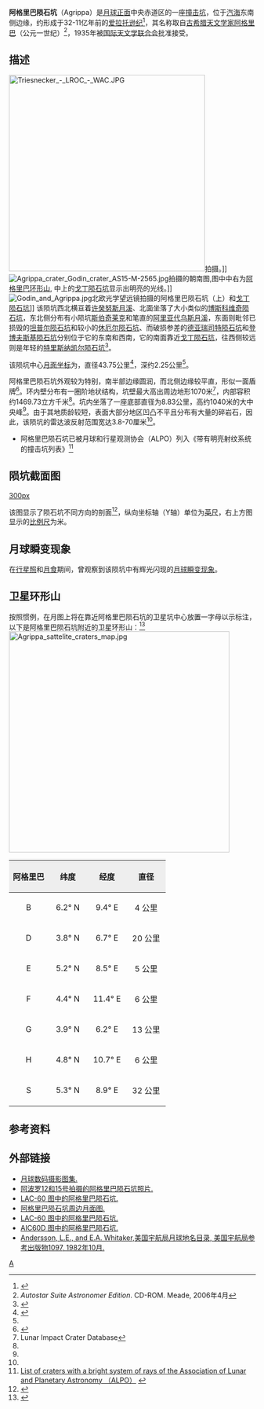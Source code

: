 {{lunar crater data|
 image=Agrippa crater 4097 h1.jpg|
 caption=美国[[月球轨道器4号|月球轨道器4号]]拍摄的图像|
 latitude=4.1|
 N_or_S=N|
 longitude=10.47|
 E_or_W=E|
 diameter=43.75公里|
 depth=2.25公里|
 colong=350|
 eponym=[[阿格里巴|阿格里巴]]}}

'''阿格里巴陨石坑'''（Agrippa）是[[月球正面|月球正面]]中央赤道区的一座[[撞击坑|撞击坑]]，位于[[汽海|汽海]]东南侧边缘，约形成于32-11亿年前的[[爱拉托逊纪|爱拉托逊纪]]<ref name=WIKI>{{Cite web |url=http://the-moon.wikispaces.com/Agrippa |title=Описание кратера на сайте The Moon-Wiki |access-date=2017-06-03 |archive-date=2018-05-30 |archive-url=https://web.archive.org/web/20180530161310/http://the-moon.wikispaces.com/Agrippa |dead-url=no }}</ref>，其名称取自[[古希腊|古希腊]][[天文学家|天文学家]][[阿格里巴|阿格里巴]]（公元一世纪）<ref name=a>''Autostar Suite Astronomer Edition''. CD-ROM. Meade, 2006年4月</ref>，1935年被[[国际天文学联合会|国际天文学联合会]]批准接受。

==描述== 
[[Image:Triesnecker_-_LROC_-_WAC.JPG|400px]]拍摄。]]
[[Image:Agrippa_crater_Godin_crater_AS15-M-2565.jpg|thumb]]拍摄的朝南图,图中中右为[[阿格里巴环形山|阿格里巴环形山]], 中上的[[戈丁陨石坑|戈丁陨石坑]]显示出明亮的光线。]]
[[Image:Godin_and_Agrippa.jpg|thumb]]北欧光学望远镜拍摄的阿格里巴陨石坑（上）和[[戈丁陨石坑|戈丁陨石坑]]]]
该陨坑西北横亘着[[许癸努斯月溪|许癸努斯月溪]]、北面坐落了大小类似的[[博斯科维奇陨石坑|博斯科维奇陨石坑]]，东北侧分布有小陨坑[[斯伯奇莱克陨石坑|斯伯奇莱克]]和笔直的[[阿里亚代乌斯月溪|阿里亚代乌斯月溪]]，东面则毗邻已损毁的[[坦普尔陨石坑|坦普尔陨石坑]]和较小的[[休厄尔陨石坑|休厄尔陨石坑]]、而破损参差的[[德亚瑞司特陨石坑|德亚瑞司特陨石坑]]和[[登博夫斯基陨石坑|登博夫斯基陨石坑]]分别位于它的东南和西南，它的南面靠近[[戈丁陨石坑|戈丁陨石坑]]，往西侧较远则是年轻的[[特里斯纳凯尔陨石坑|特里斯纳凯尔陨石坑]]<ref>{{Cite web |url=http://planetarynames.wr.usgs.gov/images/Lunar/lac_60_wac.pdf |title=Crater Agrippa on the map LAC-60 |accessdate=2017-06-03 |archive-date=2016-03-05 |archive-url=https://web.archive.org/web/20160305134852/http://planetarynames.wr.usgs.gov/images/Lunar/lac_60_wac.pdf |dead-url=no }}</ref>。

该陨坑中心[[月面坐标|月面坐标]]为{{Coord|4.1|N|10.47|E|globe:Moon|nogoogle=1|noosm=1}}，直径43.75公里<ref name=IAU>{{Cite web |url=http://planetarynames.wr.usgs.gov/Feature/92 |title=Directory of the International Astronomical Union |access-date=2017-06-03 |archive-date=2021-04-24 |archive-url=https://web.archive.org/web/20210424144338/https://planetarynames.wr.usgs.gov/Feature/92 |dead-url=no }}</ref>，深约2.25公里<ref name=LICD/>。

阿格里巴陨石坑外观较为特别，南半部边缘圆润，而北侧边缘较平直，形似一面盾牌<ref>{{cite book 
 | first=Antonín | last=Rükl | authorlink=Antonín Rükl
 | date=1990 | title=Atlas of the Moon
 | publisher=Kalmbach Books
 | isbn=0-913135-17-8 }}</ref>。环内壁分布有一圈阶地状结构，坑壁最大高出周边地形1070米<ref name=LICD>Lunar Impact Crater Database</ref>，内部容积约1469.73立方千米<ref name=LICD/>。坑内坐落了一座底部直径为8.83公里，高约1040米的大中央峰<ref name=LICD/>。由于其地质龄较短，表面大部分地区凹凸不平且分布有大量的碎岩石，因此，该陨坑的雷达波反射范围宽达3.8-70厘米<ref name=WIKI/>。

* 阿格里巴陨石坑已被月球和行星观测协会（ALPO）列入《带有明亮射纹系统的撞击坑列表》<ref>[http://www.zone-vx.com/alpo-rays-table.pdf List of craters with a bright system of rays of the Association of Lunar and Planetary Astronomy （ALPO）] {{webarchive|url=https://web.archive.org/web/20160304213831/http://www.zone-vx.com/alpo-rays-table.pdf |date=2016-03-04 }}</ref>

==陨坑截面图==
[[image:Agrippa_crater_cross_section.jpg|300px]]

该图显示了陨石坑不同方向的剖面<ref>{{Cite web |url=http://ntrs.nasa.gov/archive/nasa/casi.ntrs.nasa.gov/19660012493_1966012493.pdf |title=Catalogue of lunar craters cross sections I Craters with peaks by Gerald S. Hawkins, William H. Zack and Stephen M. Saslow |accessdate=2017-06-03 |archive-date=2013-11-05 |archive-url=https://web.archive.org/web/20131105120354/http://ntrs.nasa.gov/archive/nasa/casi.ntrs.nasa.gov/19660012493_1966012493.pdf |dead-url=no }}</ref>，纵向坐标轴（Y轴）单位为[[英尺|英尺]]，右上方图显示的[[比例尺|比例尺]]为米。

==月球瞬变现象==
在[[行星照|行星照]]和[[月食|月食]]期间，曾观察到该陨坑中有辉光闪现的[[月球瞬变现象|月球瞬变现象]]。

==卫星环形山==
按照惯例，在月图上将在靠近阿格里巴陨石坑的卫星坑中心放置一字母以示标注，以下是阿格里巴陨石坑附近的卫星环形山：<ref>{{cite book 
 | author=Bussey, B. 
 | author-link=Ben Bussey 
 | author2=Spudis, P. 
 | author2-link=Paul Spudis 
 | date=2004 | title=The Clementine Atlas of the Moon
 | publisher=Cambridge University Press | location=New York
 | isbn=0-521-81528-2 }}</ref>
[[Image:Agrippa_sattelite_craters_map.jpg|450px]]

{| class=wikitable
!width=25% style=background:#eeeeee; |阿格里巴 
!width=25% style=background:#eeeeee; |纬度
!width=25% style=background:#eeeeee; |经度
!width=25% style=background:#eeeeee; |直径
|-
|align=center|B
|align=center|6.2° N
|align=center|9.4° E
|align=center|4 公里
|-
|align=center|D
|align=center|3.8° N
|align=center|6.7° E
|align=center|20 公里
|-
|align=center|E
|align=center|5.2° N
|align=center|8.5° E
|align=center|5 公里
|-
|align=center|F
|align=center|4.4° N
|align=center|11.4° E
|align=center|6 公里
|-
|align=center|G
|align=center|3.9° N
|align=center|6.2° E
|align=center|13 公里
|-
|align=center|H
|align=center|4.8° N
|align=center|10.7° E
|align=center|6 公里
|-
|align=center|S
|align=center|5.3° N
|align=center|8.9° E
|align=center|32 公里
|}{{clear}}

==参考资料==
{{Reflist}}

== 外部链接 ==
* [http://www.lpi.usra.edu/resources/lunar_orbiter/bin/srch_nam.shtml?Agrippa%7C0 月球数码摄影图集.] {{Wayback|url=http://www.lpi.usra.edu/resources/lunar_orbiter/bin/srch_nam.shtml?Agrippa%7C0 |date=20201130001427 }}
* [http://www.lpi.usra.edu/resources/apollo/search/feature/?feature=Agrippa 阿波罗12和15号拍摄的阿格里巴陨石坑照片.] {{Wayback|url=http://www.lpi.usra.edu/resources/apollo/search/feature/?feature=Agrippa |date=20160304072909 }}
* [http://www.lpi.usra.edu/resources/mapcatalog/LAC/lac60/ LAC-60 图中的阿格里巴陨石坑.] {{Wayback|url=http://www.lpi.usra.edu/resources/mapcatalog/LAC/lac60/ |date=20160303220727 }}
* [http://www.lpi.usra.edu/resources/mapcatalog/usgs/I510/ 阿格里巴陨石坑周边月面图.] {{Wayback|url=http://www.lpi.usra.edu/resources/mapcatalog/usgs/I510/ |date=20160304084756 }}
* [http://www.lpi.usra.edu/resources/mapcatalog/LM/lm60/ LAC-60 图中的阿格里巴陨石坑.] {{Wayback|url=http://www.lpi.usra.edu/resources/mapcatalog/LM/lm60/ |date=20170428044342 }}
* [http://www.lpi.usra.edu/resources/mapcatalog/AIC/AIC60D/ AIC60D 图中的阿格里巴陨石坑.] {{Wayback|url=http://www.lpi.usra.edu/resources/mapcatalog/AIC/AIC60D/ |date=20170502150231 }}
* [http://planet4589.org/astro/lunar/RP-1097.pdf Andersson, L.E., and E.A. Whitaker,美国宇航局月球地名目录, 美国宇航局参考出版物1097, 1982年10月.] {{Wayback|url=http://planet4589.org/astro/lunar/RP-1097.pdf |date=20141006125838 }}

[[Category:月球环形山|A]]

{{月球环形山 (A-B)}}